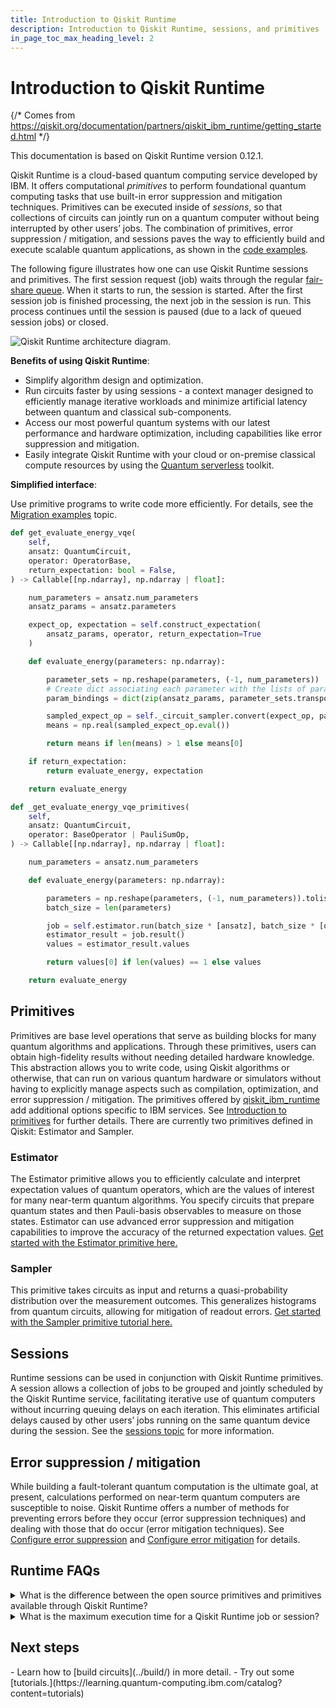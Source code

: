 ```yaml
---
title: Introduction to Qiskit Runtime
description: Introduction to Qiskit Runtime, sessions, and primitives
in_page_toc_max_heading_level: 2
---
```


# Introduction to Qiskit Runtime

{/* Comes from https://qiskit.org/documentation/partners/qiskit_ibm_runtime/getting_started.html */}


<Admonition type="note">
  This documentation is based on Qiskit Runtime version 0.12.1.
</Admonition>

Qiskit Runtime is a cloud-based quantum computing service developed by IBM. It offers computational *primitives* to perform foundational quantum computing tasks that use built-in error suppression and mitigation techniques. Primitives can be executed inside of *sessions*, so that collections of circuits can jointly run on a quantum computer without being interrupted by other users’ jobs. The combination of primitives, error suppression / mitigation, and sessions paves the way to efficiently build and execute scalable quantum applications, as shown in the [code examples](../run/primitives-examples).

The following figure illustrates how one can use Qiskit Runtime sessions and primitives. The first session request (job) waits through the regular [fair-share queue](../run/queue). When it starts to run, the session is started. After the first session job is finished processing, the next job in the session is run. This process continues until the session is paused (due to a lack of queued session jobs) or closed.

![Qiskit Runtime architecture diagram.](/images/start/runtime-architecture.png 'Figure 1: Qiskit Runtime architecture')

**Benefits of using Qiskit Runtime**:

-   Simplify algorithm design and optimization.
-   Run circuits faster by using sessions - a context manager designed to efficiently manage iterative workloads and minimize artificial latency between quantum and classical sub-components.
-   Access our most powerful quantum systems with our latest performance and hardware optimization, including capabilities like error suppression and mitigation.
-   Easily integrate Qiskit Runtime with your cloud or on-premise classical compute resources by using the [Quantum serverless](https://github.com/Qiskit-Extensions/quantum-serverless) toolkit.

**Simplified interface**:

Use primitive programs to write code more efficiently. For details, see the [Migration examples](migrate-examples) topic.

```python title="Without using primitives"
def get_evaluate_energy_vqe(
    self,
    ansatz: QuantumCircuit,
    operator: OperatorBase,
    return_expectation: bool = False,
) -> Callable[[np.ndarray], np.ndarray | float]:

    num_parameters = ansatz.num_parameters
    ansatz_params = ansatz.parameters

    expect_op, expectation = self.construct_expectation(
        ansatz_params, operator, return_expectation=True
    )

    def evaluate_energy(parameters: np.ndarray):

        parameter_sets = np.reshape(parameters, (-1, num_parameters))
        # Create dict associating each parameter with the lists of parameterization values for it
        param_bindings = dict(zip(ansatz_params, parameter_sets.transpose().tolist()))

        sampled_expect_op = self._circuit_sampler.convert(expect_op, params=param_bindings)
        means = np.real(sampled_expect_op.eval())

        return means if len(means) > 1 else means[0]

    if return_expectation:
        return evaluate_energy, expectation

    return evaluate_energy
```

```python title="Using primitives"
def _get_evaluate_energy_vqe_primitives(
    self,
    ansatz: QuantumCircuit,
    operator: BaseOperator | PauliSumOp,
) -> Callable[[np.ndarray], np.ndarray | float]:

    num_parameters = ansatz.num_parameters

    def evaluate_energy(parameters: np.ndarray):

        parameters = np.reshape(parameters, (-1, num_parameters)).tolist()
        batch_size = len(parameters)

        job = self.estimator.run(batch_size * [ansatz], batch_size * [operator], parameters)
        estimator_result = job.result()
        values = estimator_result.values

        return values[0] if len(values) == 1 else values

    return evaluate_energy
```

## Primitives

Primitives are base level operations that serve as building blocks for many quantum algorithms and applications. Through these primitives, users can obtain high-fidelity results without needing detailed hardware knowledge. This abstraction allows you to write code, using Qiskit algorithms or otherwise, that can run on various quantum hardware or simulators without having to explicitly manage aspects such as compilation, optimization, and error suppression / mitigation. The primitives offered by [qiskit_ibm_runtime](../api/qiskit-ibm-runtime/runtime_service) add additional options specific to IBM services. See [Introduction to primitives](../build/primitives) for further details.
There are currently two primitives defined in Qiskit: Estimator and Sampler.

### Estimator

The Estimator primitive allows you to efficiently calculate and interpret expectation values of quantum operators, which are the values of interest for many near-term quantum algorithms. You specify circuits that prepare quantum states and then Pauli-basis observables to measure on those states. Estimator can use advanced error suppression and mitigation capabilities to improve the accuracy of the returned expectation values. [Get started with the Estimator primitive here.](../build/primitives-get-started#get-started-with-estimator)


### Sampler

This primitive takes circuits as input and returns a quasi-probability distribution over the measurement outcomes. This generalizes histograms from quantum circuits, allowing for mitigation of readout errors. [Get started with the Sampler primitive tutorial here.](../build/primitives-get-started#get-started-with-sampler)

## Sessions

Runtime sessions can be used in conjunction with Qiskit Runtime primitives. A session allows a collection of jobs to be grouped and jointly scheduled by the Qiskit Runtime service, facilitating iterative use of quantum computers without incurring queuing delays on each iteration. This eliminates artificial delays caused by other users’ jobs running on the same quantum device during the session. See the [sessions topic](../run/sessions) for more information.

## Error suppression / mitigation

While building a fault-tolerant quantum computation is the ultimate goal, at present, calculations performed on near-term quantum computers are susceptible to noise. Qiskit Runtime offers a number of methods for preventing errors before they occur (error suppression techniques) and dealing with those that do occur (error mitigation techniques). See [Configure error suppression](../optimize/error-suppression) and [Configure error mitigation](../optimize/error-mitigation) for details. 

## Runtime FAQs

<details>
<summary>What is the difference between the open source primitives and primitives available through Qiskit Runtime?</summary>

The open-source primitive contains the base classes (to define interfaces) and a reference implementation. The Qiskit Runtime primitives provide more sophisticated implementation (such as with error mitigation) as a cloud-based service.
</details>

<details>
<summary>What is the maximum execution time for a Qiskit Runtime job or session?</summary>


To ensure fairness and to help control cost, there is a maximum amount of time each Qiskit Runtime job can run. If a job exceeds this time limit, it is forcibly canceled and a `RuntimeJobMaxTimeoutError` exception is raised. This maximum time is the smallest of these values:

- The max_execution_time defined by the job
- The max_time defined by the session (does not apply to simulator jobs)
- The system-calculated timeout

See [Maximum execution time](../run/max-execution-time) for full details.
</details>


## Next steps

<Admonition type="tip" title="Recommendations">
    - Learn how to [build circuits](../build/) in more detail.
    - Try out some [tutorials.](https://learning.quantum-computing.ibm.com/catalog?content=tutorials)
</Admonition>

